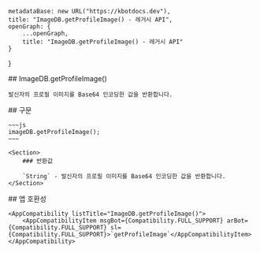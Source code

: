 
    metadataBase: new URL("https://kbotdocs.dev"),
    title: "ImageDB.getProfileImage() - 레거시 API",
    openGraph: {
        ...openGraph,
        title: "ImageDB.getProfileImage() - 레거시 API"
    }
}

<Section>
    ## ImageDB.getProfileImage()

    발신자의 프로필 이미지를 Base64 인코딩한 값을 반환합니다.
</Section>
<Section>
    ## 구문

    ~~~js
    imageDB.getProfileImage();
    ~~~

    <Section>
        ### 반환값

        `String` - 발신자의 프로필 이미지를 Base64 인코딩한 값을 반환합니다.
    </Section>
</Section>
<Section>
    ## 앱 호환성

    <AppCompatibility listTitle="ImageDB.getProfileImage()">
        <AppCompatibilityItem msgBot={Compatibility.FULL_SUPPORT} arBot={Compatibility.FULL_SUPPORT} sl={Compatibility.FULL_SUPPORT}>`getProfileImage`</AppCompatibilityItem>
    </AppCompatibility>
</Section>